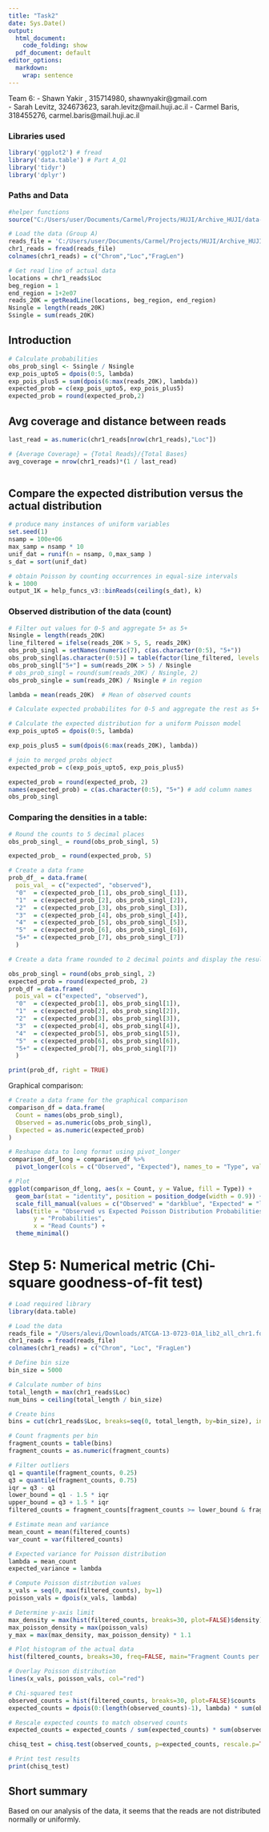 ```yaml
---
title: "Task2"
date: Sys.Date()
output:
  html_document:
    code_folding: show
  pdf_document: default
editor_options:
  markdown:
    wrap: sentence
---
```


Team 6:
 - Shawn Yakir , 315714980, shawnyakir@gmail.com  
 - Sarah Levitz, 324673623, sarah.levitz@mail.huji.ac.il
 - Carmel Baris, 318455276, carmel.baris@mail.huji.ac.il


### Libraries used

```r
library('ggplot2') # fread
library('data.table') # Part A_Q1
library('tidyr')
library('dplyr')
```


### Paths and Data


```r

#helper functions
source("C:/Users/user/Documents/Carmel/Projects/HUJI/Archive_HUJI/data-analysis-genomics/data/help_funcs_v3.R")

# Load the data (Group A)
reads_file = 'C:/Users/user/Documents/Carmel/Projects/HUJI/Archive_HUJI/data-analysis-genomics/data/TCGA-13-0723-01A_lib2_all_chr1.forward'
chr1_reads = fread(reads_file) 
colnames(chr1_reads) = c("Chrom","Loc","FragLen")

# Get read line of actual data
locations = chr1_reads$Loc
beg_region = 1
end_region = 1+2e07
reads_20K = getReadLine(locations, beg_region, end_region)
Nsingle = length(reads_20K)
Ssingle = sum(reads_20K)
```


## Introduction 

```r
# Calculate probabilities
obs_prob_singl <- Ssingle / Nsingle
exp_pois_upto5 = dpois(0:5, lambda)
exp_pois_plus5 = sum(dpois(6:max(reads_20K), lambda))
expected_prob = c(exp_pois_upto5, exp_pois_plus5)
expected_prob = round(expected_prob,2)

```


## Avg coverage and distance between reads
```r
last_read = as.numeric(chr1_reads[nrow(chr1_reads),"Loc"])

# {Average Coverage} = {Total Reads}/{Total Bases}
avg_coverage = nrow(chr1_reads)*(1 / last_read)



```

## Compare the expected distribution versus the actual distribution

```r
# produce many instances of uniform variables
set.seed(1)
nsamp = 100e+06
max_samp = nsamp * 10
unif_dat = runif(n = nsamp, 0,max_samp )
s_dat = sort(unif_dat)

# obtain Poisson by counting occurrences in equal-size intervals 
k = 1000
output_1K = help_funcs_v3::binReads(ceiling(s_dat), k)

```


### Observed distribution of the data (count)
```r

# Filter out values for 0-5 and aggregate 5+ as 5+
Nsingle = length(reads_20K)
line_filtered = ifelse(reads_20K > 5, 5, reads_20K)
obs_prob_singl = setNames(numeric(7), c(as.character(0:5), "5+"))
obs_prob_singl[as.character(0:5)] = table(factor(line_filtered, levels = 0:5))
obs_prob_singl["5+"] = sum(reads_20K > 5) / Nsingle
# obs_prob_singl = round(sum(reads_20K) / Nsingle, 2)
obs_prob_single = sum(reads_20K) / Nsingle # in region

lambda = mean(reads_20K)  # Mean of observed counts

# Calculate expected probabilites for 0-5 and aggregate the rest as 5+

# Calculate the expected distribution for a uniform Poisson model
exp_pois_upto5 = dpois(0:5, lambda)

exp_pois_plus5 = sum(dpois(6:max(reads_20K), lambda))

# join to merged probs object
expected_prob = c(exp_pois_upto5, exp_pois_plus5)

expected_prob = round(expected_prob, 2) 
names(expected_prob) = c(as.character(0:5), "5+") # add column names
obs_prob_singl
```



### Comparing the densities in a table:
```r


# Round the counts to 5 decimal places
obs_prob_singl_ = round(obs_prob_singl, 5)

expected_prob_ = round(expected_prob, 5)

# Create a data frame
prob_df_ = data.frame(
  pois_val_ = c("expected", "observed"),
  "0"  = c(expected_prob_[1], obs_prob_singl_[1]),
  "1"  = c(expected_prob_[2], obs_prob_singl_[2]),
  "2"  = c(expected_prob_[3], obs_prob_singl_[3]),
  "3"  = c(expected_prob_[4], obs_prob_singl_[4]),
  "4"  = c(expected_prob_[5], obs_prob_singl_[5]),
  "5"  = c(expected_prob_[6], obs_prob_singl_[6]),
  "5+" = c(expected_prob_[7], obs_prob_singl_[7])
  )

# Create a data frame rounded to 2 decimal points and display the result

obs_prob_singl = round(obs_prob_singl, 2)
expected_prob = round(expected_prob, 2)
prob_df = data.frame(
  pois_val = c("expected", "observed"),
  "0"  = c(expected_prob[1], obs_prob_singl[1]),
  "1"  = c(expected_prob[2], obs_prob_singl[2]),
  "2"  = c(expected_prob[3], obs_prob_singl[3]),
  "3"  = c(expected_prob[4], obs_prob_singl[4]),
  "4"  = c(expected_prob[5], obs_prob_singl[5]),
  "5"  = c(expected_prob[6], obs_prob_singl[6]),
  "5+" = c(expected_prob[7], obs_prob_singl[7])
  )

print(prob_df, right = TRUE)


```


Graphical comparison:
```r
# Create a data frame for the graphical comparison
comparison_df = data.frame(
  Count = names(obs_prob_singl),
  Observed = as.numeric(obs_prob_singl),
  Expected = as.numeric(expected_prob)
)

# Reshape data to long format using pivot_longer
comparison_df_long = comparison_df %>%
  pivot_longer(cols = c("Observed", "Expected"), names_to = "Type", values_to = "Value")

# Plot
ggplot(comparison_df_long, aes(x = Count, y = Value, fill = Type)) +
  geom_bar(stat = "identity", position = position_dodge(width = 0.9)) +
  scale_fill_manual(values = c("Observed" = "darkblue", "Expected" = "lightblue")) +
  labs(title = "Observed vs Expected Poisson Distribution Probabilities",
       y = "Probabilities",
       x = "Read Counts") +
  theme_minimal()


```



# Step 5: Numerical metric (Chi-square goodness-of-fit test)

```r
# Load required library
library(data.table)

# Load the data
reads_file = "/Users/alevi/Downloads/ATCGA-13-0723-01A_lib2_all_chr1.forward/TCGA-13-0723-01A_lib2_all_chr1.forward"
chr1_reads = fread(reads_file)
colnames(chr1_reads) = c("Chrom", "Loc", "FragLen")

# Define bin size
bin_size = 5000

# Calculate number of bins
total_length = max(chr1_reads$Loc)
num_bins = ceiling(total_length / bin_size)

# Create bins
bins = cut(chr1_reads$Loc, breaks=seq(0, total_length, by=bin_size), include.lowest=TRUE)

# Count fragments per bin
fragment_counts = table(bins)
fragment_counts = as.numeric(fragment_counts)

# Filter outliers
q1 = quantile(fragment_counts, 0.25)
q3 = quantile(fragment_counts, 0.75)
iqr = q3 - q1
lower_bound = q1 - 1.5 * iqr
upper_bound = q3 + 1.5 * iqr
filtered_counts = fragment_counts[fragment_counts >= lower_bound & fragment_counts <= upper_bound]

# Estimate mean and variance
mean_count = mean(filtered_counts)
var_count = var(filtered_counts)

# Expected variance for Poisson distribution
lambda = mean_count
expected_variance = lambda

# Compute Poisson distribution values
x_vals = seq(0, max(filtered_counts), by=1)
poisson_vals = dpois(x_vals, lambda)

# Determine y-axis limit
max_density = max(hist(filtered_counts, breaks=30, plot=FALSE)$density)
max_poisson_density = max(poisson_vals)
y_max = max(max_density, max_poisson_density) * 1.1

# Plot histogram of the actual data
hist(filtered_counts, breaks=30, freq=FALSE, main="Fragment Counts per Bin", xlab="Fragment Count", ylab="Density", ylim=c(0, y_max))

# Overlay Poisson distribution
lines(x_vals, poisson_vals, col="red")

# Chi-squared test
observed_counts = hist(filtered_counts, breaks=30, plot=FALSE)$counts
expected_counts = dpois(0:(length(observed_counts)-1), lambda) * sum(observed_counts)

# Rescale expected counts to match observed counts
expected_counts = expected_counts / sum(expected_counts) * sum(observed_counts)

chisq_test = chisq.test(observed_counts, p=expected_counts, rescale.p=TRUE)

# Print test results
print(chisq_test)


```




## Short summary

Based on our analysis of the data, it seems that the reads are not distributed normally or uniformly.

